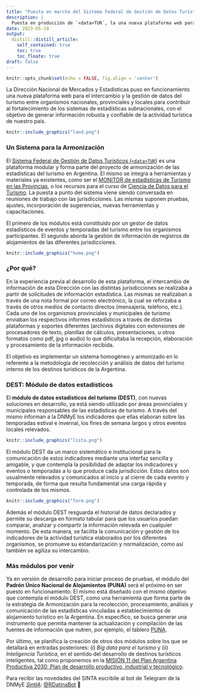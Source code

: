 ```yaml
---
title: "Puesta en marcha del Sistema Federal de Gestión de Datos Turísticos"
description: |
  Puesta en producción de `<data>TUR`, la una nueva plataforma web para el intercambio y la gestión de datos del turismo entre organismos.
date: 2023-05-19
output:
  distill::distill_article:
    self_contained: true
    toc: true
    toc_floate: true
draft: false
---
```


```r
knitr::opts_chunk$set(echo = FALSE, fig.align = 'center')
```

La Dirección Nacional de Mercados y Estadísticas puso en funcionamiento una nueva plataforma web para el intercambio y la gestión de datos del turismo entre organismos nacionales, provinciales y locales para contribuir al fortalecimiento de los sistemas de estadísticas subnacionales, con el objetivo de generar información robusta y confiable de la actividad turística de nuestro país.

```r
knitr::include_graphics("land.png")
```


### Un Sistema para la Armonización

El [Sistema Federal de Gestión de Datos Turísticos (`<data>TUR`)](https://datatur.yvera.tur.ar/) es una plataforma modular y forma parte del proyecto de armonización de las estadísticas del turismo en Argentina. El mismo se integra a herramientas y materiales ya existentes, como ser el [MONITOR de estadísticas de Turismo en las Provincias](https://provincias.yvera.tur.ar/), o los recursos para el curso de [Ciencia de Datos para el Turismo](https://armonizacion.yvera.tur.ar/capacitaciones.html#ciencia-de-datos-para-el-turismo). La puesta a punto del sistema viene siendo conversada en reuniones de trabajo con las jurisdicciones. Las mismas suponen pruebas, ajustes, incorporación de sugerencias, nuevas herramientas y capacitaciones. 

El primero de los módulos está constituido por un gestor de datos estadísticos de eventos y temporadas del turismo entre los organismos participantes. El segundo aborda la gestión de información de registros de alojamientos de las diferentes jurisdicciones.

```r
knitr::include_graphics("home.png")
```

### ¿Por qué?

En la experiencia previa al desarrollo de esta plataforma, el intercambio de información de esta Dirección con las distintas jurisdicciones se realizaba a partir de solicitudes de información estadística. Las mismas se realizaban a través de una nota formal por correo electrónico, la cual se reforzaba a través de otros medios de contacto directos (mensajería, teléfono, etc.). Cada uno de los organismos provinciales y municipales de turismo enviaban los respectivos informes estadísticos a través de distintas plataformas y soportes diferentes (archivos digitales con extensiones de procesadores de texto, planillas de cálculos, presentaciones, u otros formatos como pdf, jpg o audio) lo que dificultaba la recepción, elaboración y procesamiento de la información recibida.

El objetivo es implementar un sistema homogéneo y armonizado en lo referente a la metodología de recolección y análisis de datos del turismo interno de los destinos turísticos de la Argentina. 

### DEST: Módulo de datos estadísticos

El **módulo de datos estadísticos del turismo (DEST)**, con nuevas soluciones en desarrollo,  ya está siendo utilizado por áreas provinciales y municipales responsables de las estadísticas de turismo. A través del mismo informan a la DNMyE los indicadores que ellas elaboran sobre las temporadas estival e invernal, los fines de semana largos y otros eventos locales relevados. 

```r
knitr::include_graphics("lista.png")
```

El módulo DEST da un marco sistemático e institucional para la comunicación de estos indicadores mediante una interfaz sencilla y amigable, y que contempla la posibilidad de adaptar los indicadores y eventos o temporadas a lo que produce cada jurisdicción. Estos datos son usualmente relevados y comunicados al inicio y al cierre de cada evento y temporada, de forma que resulta fundamental una carga rápida y controlada de los mismos.

```r
knitr::include_graphics("form.png")
```

Además el módulo DEST resguarda el historial de datos declarados y permite su descarga en formato tabular para que los usuarios puedan comparar, analizar y compartir la información relevada en cualquier momento. De esta manera, se facilita la comunicación y gestión de los indicadores de la actividad turística elaborados por los diferentes organismos, se promueve su estandarización y normalización, como así también se agiliza su intercambio.

### Más módulos por venir

Ya en versión de desarrollo para iniciar proceso de pruebas, el módulo del **Padrón Único Nacional de Alojamientos (PUNA)** será el próximo en ser puesto en funcionamiento. El mismo está diseñado con el mismo objetivo que contempla el módulo DEST, como una herramienta que forma parte de la estrategia de Armonización para la recolección, procesamiento, análisis y comunicación de las estadísticas vinculadas a establecimientos de alojamiento turístico en la Argentina. En específico, se busca generar una instrumento que permita mantener la actualización y compilación de las fuentes de información que nutren, por ejemplo, el tablero [PUNA](https://tableros.yvera.tur.ar/puna/).  

Por último, se planifica la creación de otros dos módulos sobre los que se detallará en entradas posteriores: (i) _Big data para el turismo_ y (ii) _Inteligencia Turística_, en el sentido del desarrollo de destinos turísticos inteligentes, tal como proponemos en la [MISIÓN 11 del Plan Argentina Productiva 2030: Plan de desarrollo productivo, industrial y tecnológico](https://tableros.yvera.tur.ar/recursos/biblioteca/mision_11.pdf). 



::: {.infobox}
Para recibir las novedades del SINTA escribíle al bot de Telegram de la DNMyE <a href=‘https://bitacora.yvera.tur.ar/posts/2022-09-08-sintia/’ target=‘_blank’>*SintIA*</a>: <a href=‘https://t.me/RDatinaBot’ target=‘_blank’>@RDatinaBot</a> 🤖
:::
